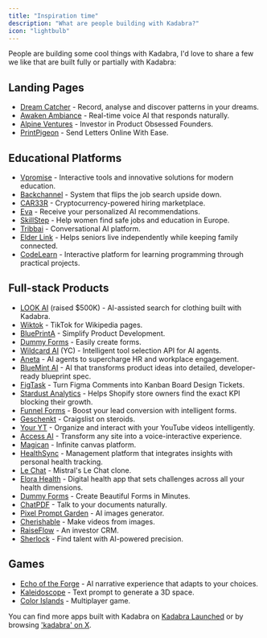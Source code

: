 ```yaml
---
title: "Inspiration time"
description: "What are people building with Kadabra?"
icon: "lightbulb"
---
```


People are building some cool things with Kadabra, I'd love to share a few we like that are built fully or partially with Kadabra:

## Landing Pages

- [Dream Catcher](https://slumber-tale.kadabra.app/) - Record, analyse and discover patterns in your dreams.
- [Awaken Ambiance](https://preview--awaken-galaxy-voice-57.kadabra.app/) - Real-time voice AI that responds naturally. 
- [Alpine Ventures](https://alpine.kadabra.app/) - Investor in Product Obsessed Founders.
- [PrintPigeon](https://printpigeon.co.uk/) - Send Letters Online With Ease.

## Educational Platforms

- [Vpromise](https://vpromise.kadabra.app/) - Interactive tools and innovative solutions for modern education.
- [Backchannel](https://the-backchannel.kadabra.app/) - System that flips the job search upside down.
- [CAR33R](https://car33r.com/) - Cryptocurrency-powered hiring marketplace.
- [Eva](https://eva.kadabra.app/) - Receive your personalized AI recommendations.
- [SkillStep](https://skillstep.kadabra.app) - Help women find safe jobs and education in Europe.
- [Tribbai](https://tribbai.com/) - Conversational AI platform.
- [Elder Link](https://elder-voice-link-27.kadabra.app/) - Helps seniors live independently while keeping family connected.
- [CodeLearn](https://code-learn-olive.vercel.app/) - Interactive platform for learning programming through practical projects.

## Full-stack Products 

- [LOOK AI](https://lookfashion.ai/) (raised $500K) - AI-assisted search for clothing built with Kadabra.
- [Wiktok](https://wiktok.gptengineer.run/) - TikTok for Wikipedia pages.
- [BluePrintA](https://blueprinta.xyz/) - Simplify Product Development.
- [Dummy Forms](https://dummyforms.kadabra.app/) - Easily create forms.
- [Wildcard AI](https://wild-card.ai/) (YC) - Intelligent tool selection API for AI agents.
- [Aneta](https://www.aneta.so/) - AI agents to supercharge HR and workplace engagement.
- [BlueMint AI](https://blue-mint-scribe.kadabra.app/) - AI that transforms product ideas into detailed, developer-ready blueprint spec.
- [FigTask](https://preview--figma-commentary.kadabra.app/) - Turn Figma Comments into Kanban Board Design Tickets.
- [Stardust Analytics](https://stardust-insights.kadabra.app/) - Helps Shopify store owners find the exact KPI blocking their growth.
- [Funnel Forms](https://funnelforms-saas.kadabra.app) - Boost your lead conversion with intelligent forms.
- [Geschenkt](https://geschenkt.kadabra.app/) - Craigslist on steroids.
- [Your YT](https://youryt-dash-brain.kadabra.app/) - Organize and interact with your YouTube videos intelligently.
- [Access AI](https://voice-embeddable-widget.kadabra.app/dashboard) - Transform any site into a voice-interactive experience.
- [Magican](https://magican.kadabra.app) - Infinite canvas platform.
- [HealthSync](https://healthsync-360.kadabra.app/) - Management platform that integrates insights with personal health tracking.
- [Le Chat](https://le-chat.kadabra.app/) - Mistral's Le Chat clone.
- [Elora Health](https://x.com/elorahealth) - Digital health app that sets challenges across all your health dimensions.
- [Dummy Forms](https://kadabra.dev/blog/2025-01-20-how-a-canadian-infanteer-built-10-apps-in-record-time-with-kadabra-dev) - Create Beautiful Forms in Minutes.
- [ChatPDF](https://enchanted-kids-library.kadabra.app/) - Talk to your documents naturally.
- [Pixel Prompt Garden](https://preview--pixel-prompt-garden.kadabra.app/) - AI images generator.
- [Cherishable](https://t.co/izGayyDFcc) - Make videos from images.
- [RaiseFlow](https://raiseflow.io/) - An investor CRM.
- [Sherlock](https://sherlockai.kadabra.app/) - Find talent with AI-powered precision.

## Games

- [Echo of the Forge](https://echo-omi-graph.kadabra.app/) - AI narrative experience that adapts to your choices.
- [Kaleidoscope](https://kaleidoscope-visionary.kadabra.app/) - Text prompt to generate a 3D space.
- [Color Islands](https://color-islands.kadabra.app/) - Multiplayer game.

You can find more apps built with Kadabra on [Kadabra Launched](https://launched.kadabra.app/) or by browsing ['kadabra' on X](https://x.com/search?q=kadabra&src=typed_query).